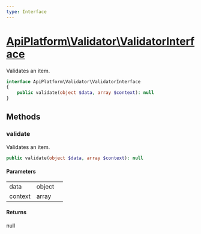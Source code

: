 ```yaml
---
type: Interface
---
```


# [ApiPlatform\Validator\ValidatorInterface](/docs/reference/Validator/ValidatorInterface)

Validates an item.


```php
interface ApiPlatform\Validator\ValidatorInterface
{
    public validate(object $data, array $context): null
}
```
## Methods

### validate

Validates an item.

```php
public validate(object $data, array $context): null
```

#### Parameters

<table><tbody>
<tr><td>data</td><td>object</td><td></td></tr><tr><td>context</td><td>array</td><td></td></tr>
</tbody>
</table>

#### Returns

null
